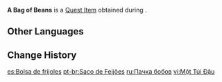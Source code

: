 {{Item Infobox
|id           = 100993
|image        = Item A Bag of Beans.png
|type         = Quest Items
|description  = Beans you got from [[Sango]]. [[Arataki Itto]] seems to be allergic to beans, so these may prove to be useful tools in stopping him from resisting too much.<br>Sango says they're not free, though. Hopefully they don't cost too much...
|source1      = Obtained during ''[[The Oni's Evil]]''
}}
'''A Bag of Beans''' is a [[Quest Item]] obtained during {{Quest|Rise Up, Golden Soul}}.

==Other Languages==
{{Other Languages
|en      = A Bag of Beans
|zhs     = 一袋豆子
|zhs_rm  = Yí Dài Dòuzi
|zht     = 一袋豆子
|zht_rm  = Yí Dài Dòuzi
|ja      = 一袋の豆
|ja_rm   = Hitofukuro no Mame
|ko      = 콩 한 주머니
|es      = Bolsa de frijoles
|fr      = Sac de haricots
|ru      = Пачка бобов
|th      = ถุงถั่ว
|th_rm   = Thung Thua
|vi      = Một Túi Đậu
|de      = Beutel voll Bohnen
|id      = Sekantong Kacang
|pt      = Saco de feijões
|tr      = Fasulye Torbası
|it      = Sacchetto di fagioli
}}

==Change History==
{{Change History|2.3}}

[[es:Bolsa de frijoles]]
[[pt-br:Saco de Feijões]]
[[ru:Пачка бобов]]
[[vi:Một Túi Đậu]]